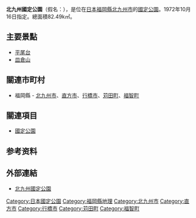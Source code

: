 {{Infobox protected area
| name            = 北九州國定公園
| alt_name        = 
| iucn_category   = V
| photo           = Hiraodai.jpg
| photo_width     = 
| photo_caption   = 平尾台
| map             = Japan
| map_width       = 250
| location        = [[福岡縣|福岡縣]]
| nearest_city    = 
| lat_d           = 33.72
| long_d          = 130.767
| area            = {{convert|8107|ha|km2|sigfig=3}}
| established     = 1972年10月16日
| visitation_num  = 4,341,000人次
| visitation_year = 2010年
| visitation_ref  = <ref>{{Cite web |url=http://www.env.go.jp/park/doc/data/quasi/qnp_81.pdf |title=国定公園の利用者数（公園、年次別） |accessdate=2012-08-04 |work=関連法令・各種資料 > 自然保護各種データ |publisher=環境省自然環境局 |date= |archive-date=2012-03-01 |archive-url=https://web.archive.org/web/20120301083233/http://www.env.go.jp/park/doc/data/quasi/qnp_81.pdf |dead-url=no }}</ref>
| governing_body  = 福岡縣廳
| url             = 
}}
'''北九州國定公園'''（假名：{{lang|ja|きたきゅうしゅうこくていこうえん}}），是位在[[日本|日本]][[福岡縣|福岡縣]][[北九州市|北九州市]]的[[國定公園|國定公園]]。1972年10月16日指定。總面積82.49k㎡。

== 主要景點 ==
* [[平尾台|平尾台]]
* [[皿倉山|皿倉山]]

== 關連市町村 ==
* 福岡縣 - [[北九州市|北九州市]]、[[直方市|直方市]]、[[行橋市|行橋市]]、[[苅田町|苅田町]]、[[福智町|福智町]]

== 關連項目 ==
* [[國定公園|國定公園]]

==参考资料==
{{Reflist}}

== 外部連結 ==
{{commonscat|Kitakyūshū Quasi-National Park}}
* {{ja}}[https://web.archive.org/web/20110605081551/http://www.biodic.go.jp/jpark/qnp/kitakyus.html 北九州國定公園]

{{国定公园列表}}
{{DEFAULTSORT:Kitakyushu}}

[[Category:日本國定公園|Category:日本國定公園]]
[[Category:福岡縣地理|Category:福岡縣地理]]
[[Category:北九州市|Category:北九州市]]
[[Category:直方市|Category:直方市]]
[[Category:行橋市|Category:行橋市]]
[[Category:苅田町|Category:苅田町]]
[[Category:福智町|Category:福智町]]